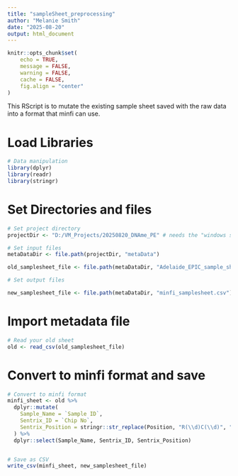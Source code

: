 ```yaml
---
title: "sampleSheet_preprocessing"
author: "Melanie Smith"
date: "2025-08-20"
output: html_document
---
```

```r
knitr::opts_chunk$set(
    echo = TRUE,
    message = FALSE,
    warning = FALSE,
    cache = FALSE,
    fig.align = "center"
)
```

This RScript is to mutate the existing sample sheet saved with the raw data into a format that minfi can use.  

# Load Libraries

```r

# Data manipulation
library(dplyr)
library(readr)
library(stringr)

```

# Set Directories and files

```r
# Set project directory
projectDir <- "D:/VM_Projects/20250820_DNAme_PE" # needs the "windows style" directory path (D:)

# Set input files
metaDataDir <- file.path(projectDir, "metaData")

old_samplesheet_file <- file.path(metaDataDir, "Adelaide_EPIC_sample_sheet.csv")

# Set output files

new_samplesheet_file <- file.path(metaDataDir, "minfi_samplesheet.csv")

```

# Import metadata file

```r

# Read your old sheet
old <- read_csv(old_samplesheet_file)

```

# Convert to minfi format and save

```r
# Convert to minfi format
minfi_sheet <- old %>%
  dplyr::mutate(
    Sample_Name = `Sample ID`,
    Sentrix_ID = `Chip No`,
    Sentrix_Position = stringr::str_replace(Position, "R(\\d)C(\\d)", "R0\\1C0\\2")
  ) %>%
  dplyr::select(Sample_Name, Sentrix_ID, Sentrix_Position)


# Save as CSV
write_csv(minfi_sheet, new_samplesheet_file)
```

